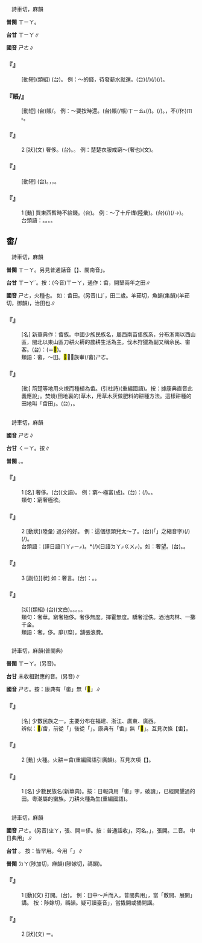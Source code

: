 
=={{ruby|賒|ㄕㄜ}}==

　詩車切，麻韻

'''普閩''' <rt>ㄒㄧㄚ</rt>。

'''台甘''' <rt>ㄒㄧㄚ</rt>∥

'''國音''' <rt>ㄕㄜ</rt>∥

    

==='''『{{ruby|賒|ㄕㄜ}}{{ruby|欠|ㄑㄧㄢˋ}}』'''===
: [動短](類組) (台){{ruby|賒|ㄒㄧㄚ}}{{ruby|賬|ㄒㄧㄠˋ}}{{ruby|未|ㆠㆤ˫}}{{ruby|/|ㆠㄨㆤ˫}}{{ruby|還|ㄏㄢˊ}}{{ruby|/|ㄏㆮˊ}}{{ruby|/|ㄏㄧㄥˊ}}。 例：～的錢，待發薪水就還。(台){{ruby|賒|ㄒㄧㄚ}}{{ruby|欠|ㄎㄧㆰ˪}}{{ruby|丌|ㆤ}}{{ruby|錢|ㄐㆪˊ}}(/{{ruby|錢|ㄐㆪˊ}}{{ruby|項|ㄏㄤ˫}}){{ruby|等|ㄉㄢˋ}}{{ruby|候|ㄏㄠ˫}}{{ruby|→|ㄊㄠ˫}}{{ruby|發|ㄏㄨㄚㆵ}}{{ruby|薪|ㄒㄧㄣ}}{{ruby|水|ㄙㄨㄧˋ}}{{ruby|著|ㄉㄧㄜㆷ}}(/{{ruby|都|ㄉㄜ˫}})(/{{ruby|則|ㄐㄧㄚㆷ}}){{ruby|還|ㄏㄢˊ}}{{ruby|/|ㄏㆮˊ}}{{ruby|/|ㄏㄧㄥˊ}}。
    

==='''『{{ruby|賒|ㄕㄜ}}賬/{{ruby|帳|ㄓㄤˋ}}』'''===
: [動短] (台){{ruby|賒|ㄒㄧㄚ}}賬/{{ruby|帳|ㄒㄧㄠ˪}}。 例：～要按時還。(台){{ruby|賒|ㄒㄧㄚ}}賬(/帳)<rt>ㄒㄧㄠ˪</rt>{{ruby|著|ㄉㄧㄜㆷ}}(/{{ruby|都|ㄉㄜ˫}}){{ruby|照|ㄐㄧㄠ˪}}{{ruby|還|ㄏㄢˊ}}{{ruby|/|ㄏㆮˊ}}{{ruby|/|ㄏㄧㄥˊ}}。{{ruby|限|ㄢ˫}}{{ruby|一|ㄐㄧㆵ ͘}}{{ruby|個|ㆤˊ}}{{ruby|時|ㄒㄧˊ}}{{ruby|陣|ㄗㄨㄣ˫}}(/{{ruby|時|ㄒㄧˊ}}{{ruby|期|ㄍㄧˊ}}){{ruby|去|ㄎㄧ˪}}{{ruby|還|ㄏㄢˊ}}{{ruby|/|ㄏㆮˊ}}{{ruby|/|ㄏㄧㄥˊ}}。{{ruby|照|ㄐㄧㄠ˪}}{{ruby|時|ㄒㄧˊ}}{{ruby|日|ㆢㄧㆵ ͘}}{{ruby|/|ㄌㄧㆵ ͘}}{{ruby|去|ㄎㄧ˪}}{{ruby|還|ㄏㄢˊ}}{{ruby|/|ㄏㆮˊ}}{{ruby|/|ㄏㄧㄥˊ}}，不(/伓)<rt>ㆬ˫</rt>{{ruby|通|ㄊㄤ}}{{ruby|拖|ㄊㄨㄚ}}{{ruby|傷|ㄒㄧㆧ}}{{ruby|/|ㄒㄧㆫ}}{{ruby|久|ㄍㄨˋ}}。
    

==='''『{{ruby|賒|ㄕㄜ}}』'''===
:2  [狀](文) 奢侈。(台){{ruby|奢|ㄑㄧㄚ}}{{ruby|華|ㄏㄨㄚ}}。{{ruby|格|ㄍㄧㆤㆶ}}{{ruby|好|ㄏㄜˋ}}{{ruby|看|ㄎㄨㆩ˪}}{{ruby|頭|ㄊㄠˊ}}。 例：楚楚衣服戒窮～(奢也)(文)。
    

==='''『{{ruby|賒|ㄕㄜ}}{{ruby|購|ㄍㄡˋ}}』'''===
: [動短] (台){{ruby|賒|ㄒㄧㄚ}}{{ruby|帳|ㄒㄧㄠ˪}}{{ruby|買|ㆠㄨㆤˋ}}{{ruby|/|ㆠㆤˋ}}{{ruby|物|ㄇㆭㆷ ͘}}{{ruby|/|ㄇㄧㆷ ͘}}。{{ruby|無|ㆠㄜˊ}}{{ruby|付|ㄏㄨ˪}}{{ruby|現|ㄏㄧㄢ˫}}{{ruby|金|ㄍㄧㆬ}}，{{ruby|且|ㄑㄧㆩˋ}}{{ruby|記|ㄍㄧ˪}}{{ruby|帳|ㄒㄧㄠ˪}}，{{ruby|以|ㄧˋ}}{{ruby|後|ㄠ˫}}{{ruby|即|ㄐㄧㄚㆷ}}{{ruby|還|ㄏㄢˊ}}{{ruby|/|ㄏㆮˊ}}{{ruby|/|ㄏㄧㄥˊ}}。
    

==='''『{{ruby|賒|ㄕㄜ}}』'''===
:1  [動] 買東西暫時不給錢。(台){{ruby|賒|ㄒㄧㄚ}}。 例：～了十斤煤(陸彙)。(台){{ruby|賒|ㄒㄧㄚ}}(/{{ruby|賒|ㄒㄧㄚ}}{{ruby|買|ㆠㄨㆤˋ}}{{ruby|/|ㆠㆤˋ}}){{ruby|十|ㄗㄚㆴ ͘}}{{ruby|斤|ㄍㄨㄣ}}{{ruby|/|ㄍㄧㄣ}}{{ruby|塗|ㄊㆦˊ}}{{ruby|炭|ㄊㄨㆩ˪}}(/{{ruby|石|ㄐㄧㄜㆷ ͘}}{{ruby|炭|ㄊㄨㆩ˪}}→{{ruby|煤|ㄇㄨㄞˊ}})。
:台類語：{{ruby|記|ㄍㄧ˪}}{{ruby|帳|ㄒㄧㄠ˪}}{{ruby|買|ㆠㄨㆤˋ}}{{ruby|/|ㆠㆤˋ}}{{ruby|物|ㄇㆭㆷ ͘}}{{ruby|/|ㄇㄧㆷ ͘}}。{{ruby|欠|ㄎㄧㆰ˪}}{{ruby|賬|ㄒㄧㄠ˪}}。{{ruby|賒|ㄒㄧㄚ}}{{ruby|賬|ㄒㄧㄠ˪}}。{{ruby|賒|ㄒㄧㄚ}}{{ruby|欠|ㄎㄧㆰ˪}}。
:
    

==畬/{{ruby|<mark>&#xffce9;</mark>|ㄕㄜ}}==

　詩車切，麻韻

'''普閩''' <rt>ㄒㄧㄚ</rt>。另見普通話音【{{ruby|畬|ㄩˊ}}】、閩南音{{ruby|「|ㄨˊ}}」。

'''台甘''' <rt>ㄒㄧㄚˊ</rt>{{ruby|、|ㄨˊ}}。按：(今音)<rt>ㄒㄧㄚ</rt>，通作：畬{{ruby|。|ㄨˊ}}，開墾兩年之田∥

'''國音''' <rt>ㄕㄜ</rt>，火種也。 如：畬田。(另音)<rt>ㄩˊ</rt>，田二歲。羊茹切，魚韻(集韻){{ruby|。|ㄩˋ}}(羊茹切，御韻)，治田也∥

    

==='''『{{ruby|畬|ㄕㄜ}}{{ruby|民|ㄇㄧㄣˊ}}』'''===
: [名] 新華典作：畬族。中國少族民族名，屬西南苗傜族系，分布浙南以西山區，閩北以東山區刀耕火耨的農耕生活為主。伐木狩獵為副又稱佘民、畬客。(台){{ruby|按|ㄢ˪}}：{{ruby|疑|ㆣㄧˊ}}{{ruby|合|ㄍㄚㆴ}}{{ruby|粵|ㄨㄚㆵ ͘}}{{ruby|東|ㄉㆲ}}{{ruby|丌|ㆤ}}{{ruby|輋|ㄕㄜ}}(＝<mark>&#xffce9;</mark>){{ruby|閩|ㆠㄢˊ}}{{ruby|粵|ㄨㄚㆵ ͘}}{{ruby|間|ㄍㄢ}}{{ruby|丌|ㆤ}}{{ruby|客|ㄎㆤㆷ}}{{ruby|家|ㄍㄚ}}{{ruby|族|ㄗㆦㆶ ͘}}{{ruby|有|ㄨ˫}}{{ruby|因|ㄧㄣ}}{{ruby|緣|ㄧㄢˊ}}{{ruby|關|ㄍㄨㄢ}}{{ruby|係|ㄏㆤ˫}}。
:類語：畬，～田。<mark>&#xffce9;</mark>，～族輋(/畬)<rt>ㄕㄜ</rt>。
:
    

==='''『{{ruby|畬|ㄕㄜ}}』'''===
: [動] 荊楚等地用火燎而種植為畬。(引杜詩)(重編國語)。按：據康典直音此義應說{{ruby|「|ㄩˋ}}」。焚燒(田地裏的)草木，用草木灰做肥料的耕種方法。這樣耕種的田地叫「畬田」。(台){{ruby|先|ㄒㄧㄥ}}{{ruby|燒|ㄒㄧㄜ}}{{ruby|草|ㄘㄠˋ}}{{ruby|木|ㆠㆦㆶ ͘}}{{ruby|做|ㄗㄨㆤ˪}}{{ruby|/|ㄗㄜ˪}}{{ruby|肥|ㄅㄨㄧˊ}}{{ruby|料|ㄌㄧㄠ˫}}，{{ruby|抑|ㄚㆷ ͘}}{{ruby|即|ㄐㄧㄚㆷ}}{{ruby|耕|ㄍㄧㄥ}}{{ruby|作|ㄗㆦㆶ}}{{ruby|/|ㄗㄜㆷ}}{{ruby|丌|ㆤ}}{{ruby|農|ㄌㆲˊ}}{{ruby|作|ㄗㆦㆶ}}{{ruby|方|ㄏㆲ}}{{ruby|法|ㄏㄨㄚㆵ}}。
    

=={{ruby|奢|ㄕㄜ}}==

　詩車切，麻韻

'''國音''' <rt>ㄕㄜ</rt>∥

'''台甘''' <rt>ㄑㄧㄚ</rt>。按{{ruby|：|ㄒㄧㄚ}}{{ruby|→|ㄑㄧㄚ}}∥

'''普閩''' {{ruby|(文)|ㄒㄧㄚ}}。{{ruby|(白)|ㄑㄧㄚ}}。

    

==='''『{{ruby|奢|ㄕㄜ}}』'''===
:1  [名] 奢侈。(台)(文語){{ruby|奢|ㄑㄧㄚ}}{{ruby|侈|ㄑㄧˋ}}。 例：窮～極富(成)。(台){{ruby|是|ㄒㄧ˫}}{{ruby|講|ㄍㆲˋ}}{{ruby|→|ㄍㆲ}}：{{ruby|非|ㄏㄨㄧ}}{{ruby|常|ㄒㄧㆲˊ}}{{ruby|有|ㄨ˫}}{{ruby|錢|ㄐㆪˊ}}(/{{ruby|好|ㄏㄜˋ}}{{ruby|額|ㆣㄧㄚㆷ ͘}})。{{ruby|用|ㄧㆲ˫}}{{ruby|/|ㄧㄥ˫}}{{ruby|錢|ㄐㆪˊ}}{{ruby|真|ㄐㄧㄣ}}{{ruby|快|ㄎㄨㆮ˪}}{{ruby|活|ㄨㄚㆷ ͘}}。
:類句：窮奢極欲。
:
    

==='''『{{ruby|奢|ㄕㄜ}}』'''===
:2  [動狀](陸彙) 過分的好。 例：這個想頭兒太～了。(台){{ruby|<mark>&#xffb50;</mark>|ㄐㄧㆵ}}(「{{ruby|此|ㄐㄧˋ}}{{ruby|一|ㄐㄧㆵ ͘}}」之縮音字)(/{{ruby|此|ㄐㄧㆵ}}){{ruby|款|ㄎㄨㄢˋ}}{{ruby|丌|ㆤ}}{{ruby|想|ㄒㄧㆫ˫}}{{ruby|/|ㄒㄧㆧ˫}}{{ruby|法|ㄏㄨㄚㆵ}}{{ruby|未|ㆠㄧ˫}}{{ruby|免|ㆠㄧㄢˋ}}{{ruby|太|ㄊㄞ˪}}(/{{ruby|傷|ㄒㄧㆫ}}{{ruby|/|ㄒㄧㆧ}}{{ruby|過|ㄍㆤ˪}}{{ruby|/|ㄍㄨㆤ˪}}){{ruby|天|ㄊㄧㄢ}}{{ruby|體|ㄊㆤˋ}}。
:台類語：{{ruby|甜|ㄉㆪ}}(譯日語{{ruby|：|ㄚㆷ}}<rt>ㄇㄚㆷ</rt><rt>ㄧㆷ</rt>)。{{ruby|祭|ㄗㆤ˪}}*{{ruby|獺|ㄊㄨㄚㆷ}}(/{{ruby|贅|ㄗㆤ˪}}{{ruby|澤|ㄉㄧㄚㆷ ͘}})(日語{{ruby|：|ㆡㆤˋ}}<rt>ㄉㄚㆷ</rt><rt>ㄍㄨㆷ</rt>)。如：奢望。(台){{ruby|傷|ㄒㄧㆧ}}{{ruby|/|ㄒㄧㆫ}}{{ruby|好|ㄏㄜˋ}}{{ruby|丌|ㆤ}}{{ruby|希|ㄏㄧ}}{{ruby|望|ㆠㆲ˫}}。{{ruby|希|ㄏㄧ}}{{ruby|望|ㆠㆲ˫}}{{ruby|傷|ㄒㄧㆧ}}{{ruby|/|ㄒㄧㆫ}}{{ruby|過|ㄍㄨㆤ˪}}{{ruby|/|ㄍㆤ˪}}{{ruby|大|ㄉㄨㄚ˫}}。
:
    

==='''『{{ruby|奢|ㄕㄜ}}』'''===
:3  [副位][狀] 如：奢言。(台){{ruby|話|ㄨㆤ˫}}{{ruby|講|ㄍㆲˋ}}{{ruby|→|ㄍㆲ}}：{{ruby|了|ㄌㄧㄠˋ}}{{ruby|傷|ㄒㄧㆫ}}{{ruby|/|ㄒㄧㆧ}}{{ruby|過|ㄍㆤ˪}}{{ruby|/|ㄍㄨㆤ˪}}{{ruby|凸|ㄆㆲ˪}}。{{ruby|大|ㄉㄨㄚ˫}}{{ruby|聲|ㄒㄧㆩ}}{{ruby|話|ㄨㆤ˫}}。
    

==='''『{{ruby|奢|ㄕㄜ}}{{ruby|侈|ㄔˇ}}』'''===
: [狀](類組) (台)(文白){{ruby|奢|ㄑㄧㄚ}}{{ruby|侈|ㄑㄧˋ}}。{{ruby|用|ㄧㆲ˫}}{{ruby|/|ㄧㄥ˫}}{{ruby|錢|ㄐㆪˊ}}{{ruby|無|ㆠㄜˊ}}{{ruby|程|ㄊㄧㄥˊ}}{{ruby|度|ㄉㆦ˫}}。{{ruby|傷|ㄒㄧㆧ}}{{ruby|/|ㄒㄧㆫ}}{{ruby|過|ㄍㆤ˪}}{{ruby|/|ㄍㄨㆤ˪}}{{ruby|程|ㄊㄧㄥˊ}}{{ruby|度|ㄉㆦ˫}}。{{ruby|浪|ㄌㆲ˫}}{{ruby|費|ㄏㄨㄧ˪}}。{{ruby|用|ㄧㆲ˫}}{{ruby|/|ㄧㄥ˫}}{{ruby|了|ㄌㄧㄠˋ}}{{ruby|真|ㄐㄧㄣ}}{{ruby|奢|ㄑㄧㄚ}}{{ruby|華|ㄏㄨㄚ}}。
:類句：奢華。窮奢極侈。奢侈無度。揮霍無度。驕奢淫佚。酒池肉林、一擲千金。
:
:類語：奢。侈。靡(/糜)。舖張浪費。
:
    

=={{ruby|<mark>&#xffce9;</mark>|ㄕㄜ}}==

　詩車切，麻韻(普閩典)

'''普閩''' <rt>ㄒㄧㄚ</rt>。(另音){{ruby|畬|ㄒㄧㄚ}}{{ruby|、|ㄨˊ}}。

'''台甘''' 未收相對應的音。(另音){{ruby|畬|ㄒㄧㄚˊ}}{{ruby|/|ㄨˊ}}∥

'''國音''' <rt>ㄕㄜ</rt>。按：康典有「畬」無「<mark>&#xffce9;</mark>」∥

    

==='''『{{ruby|<mark>&#xffce9;</mark>|ㄕㄜ}}{{ruby|族|ㄗㄨˊ}}』'''===
: [名] 少數民族之一。主要分布在福建、浙江、廣東、廣西。
:辨似：<mark>&#xffce9;</mark>/畬，前從「{{ruby|佘|ㄕㄜˊ}}」後從「{{ruby|余|ㄩˊ}}」。康典有「畬」無「<mark>&#xffce9;</mark>」。互見次條【畬】。
:
    

==='''『{{ruby|<mark>&#xffce9;</mark>|ㄕㄜ}}』'''===
:2  [動] 火種。火耕＝畬(重編國語引廣韻)。互見次項【{{ruby|畬|ㄕㄜ}}】。
    

==='''『{{ruby|<mark>&#xffce9;</mark>|ㄕㄜ}}』'''===
:1  [名] 少數民族名(新華典)。按：日報典用「畬」字，破讀{{ruby|「|ㄩˊ}}」，已經開墾過的田。粵潮屬的蠻族。刀耕火種為生(重編國語)。
    

=={{ruby|奓|ㄕㄜ}}==

　詩車切，麻韻

'''國音''' <rt>ㄕㄜ</rt>。(另音)<rt>ㄓㄚ</rt>，張、開{{ruby|。|ㄔˇ}}＝侈{{ruby|。|ㄓㄚˋ}}。按：普通話收{{ruby|「|ㄓㄚ}}」，河名。{{ruby|「|ㄓㄚˋ}}」，張開。二音。 中日典用{{ruby|「|ㄕㄜ}}{{ruby|、|ㄓㄚ}}」∥

'''台甘''' {{ruby|(文)|ㄒㄧㄚ}}{{ruby|、|ㄑㄧˋ}}。 按：皆罕用。今用「{{ruby|奢|ㄒㄧㄚ}}{{ruby|→|ㄑㄧㄚ}}{{ruby|侈|ㄑㄧˋ}}」∥

'''普閩''' <rt>ㄉㄚ</rt>(陟加切，麻韻){{ruby|。|ㄉㄚ˪}}(陟嫁切，禡韻)。

    

==='''『{{ruby|奓|ㄕㄜ}}』'''===
:1  [動](文) 打開。(台){{ruby|扑|ㄆㄚㆷ}}{{ruby|開|ㄎㄨㄧ}}。 例：日中～戶而入。普閩典用{{ruby|「|ㄓㄚˋ}}」，當「散開、展開」講。 按：陟嫁切，禡韻。疑可讀臺音{{ruby|「|ㄊㄚ˪}}」，當撬開或捅開講。
    

==='''『{{ruby|奓|ㄕㄜ}}』'''===
:2  [狀](文) ＝{{ruby|奢|ㄕㄜ}}。
    
